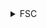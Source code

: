 <details>

<summary>FSC</summary>

- Anime...
- Appz/DOX
- Appz/LinuX
- Appz/Windows
- Cartoons
- Christmas Gifts
- eBooks
- Games/Console
- Games/Misc
- Games/PC
- Halloween Packs
- Misc...
- Movies/DVDR NTSC
- Movies/DVDR PAL
- Movies/x264
- Movies/x265
- Movies/XviD
- Music
- Music/Videos
- TV/DVDR
- TV/HD-x264
- TV/SD-x264
- TV/x265
- TV/XviD
- XXX

</details>
